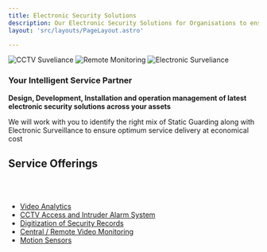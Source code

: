 ```yaml
---
title: Electronic Security Solutions
description: Our Electronic Security Solutions for Organisations to ensure complete security 24X7
layout: 'src/layouts/PageLayout.astro'

---
```





 <div className="lg:grid lg:grid-cols-3 md:grid md:grid-cols-3  sm:grid sm:grid-cols-2  mx-auto">
<Image 
src="/screen.png"
alt="CCTV Suveliance"
width={250}
height={250}/>
<Image 
src="/mobile.png"
alt="Remote Monitoring"
width={250}
height={250}/>
<Image 
src="/video.png"
alt="Electronic Surveliance"
width={250}
height={250}/>
</div>


### Your Intelligent Service Partner



**Design, Development, Installation and operation management of latest electronic security solutions across your assets**

We will work with you to identify the right mix of Static Guarding along with Electronic Surveillance to ensure optimum service delivery at economical cost

## Service Offerings
<br></br>

- [Video Analytics](/services/security/ess/video_analytics)
- [CCTV Access and Intruder Alarm System](/services/security/ess/cctv)
- [Digitization of Security Records](/services/security/ess/digitize)
- [Central / Remote Video Monitoring](/services/security/ess/remote)
- [Motion Sensors](/services/security/ess/sensors)

      






